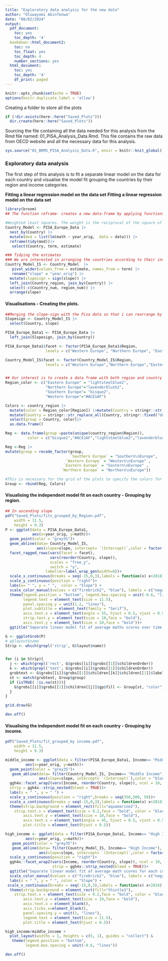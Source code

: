 ```yaml
---
title: "Exploratory data analysis for the new data"
author: "Oluwayomi Akinfenwa"
date: "08/02/2024"
output:
  pdf_document:
    toc: yes
    toc_depth: '4'
  bookdown::html_document2:
    toc: no
    toc_float: yes
    toc_depth: 4
    number_sections: yes
  html_document:
    toc: yes
    toc_depth: '4'
    df_print: paged
---
```


```r
knitr::opts_chunk$set(echo = TRUE)
options(knitr.duplicate.label = 'allow')
```

Creating a folder to store all the plots

```r
if (!dir.exists(here::here("Saved_Plots")))
  dir.create(here::here("Saved_Plots"))
```

Sourcing the file containing all the data needed for this analysis from the Rmd file named: 01_PISA_Analysis_Data.Rmd.
This file contains the raw data from OECD website and all the necessary data for this analysis.

```r
sys.source("01_BRMS_PISA_Analysis_Data.R", envir = knitr::knit_global())
```

### Exploratory data analysis

The first step of this analysis is to fit a separate linear model on the data for each country and visualise the model fit grouping the countries by their region and income categories.

**Fitting a linear regression model on the data set**
**Fitting a linear regression model on the data set**

```r
library(broom)
## The function reframe- creates a new data-frame by applying functions (in the previous line of code) to columns of an existing data frame.

#Weighted least squares. The weight is the reciprocal of the square of the standard error.
Country_Model <- PISA_Europe_Data |>
  nest_by(Country) |>
  mutate(mod = list(lm(math ~ year_orig,  data = data))) |>
  reframe(tidy(mod))|>
   select(Country, term, estimate)

### Tidying the estimates
### We are interested in arranging the countries according to their increasing slope.
Country_Model_IS <- Country_Model  |>
   pivot_wider(values_from = estimate, names_from = term) |>
   rename("slope" = "year_orig") |>
  mutate(slopesign = sign(slope)) |>
  left_join(Country_region, join_by(Country)) |>
  select(-c(Country_num, region_num)) |>
  arrange(slope)
```

#### Visualisations - Creating the plots.

```r
##Merging the slope-sign with the Pisa data so that i can rearrange by both country and slope-sign
Slopesign <- Country_Model_IS |>
  select(Country, slope)

PISA_Europe_Data1 <- PISA_Europe_Data |>
  left_join(Slopesign, join_by(Country))

PISA_Europe_Data1$facet <- factor(PISA_Europe_Data1$Region, 
                  levels = c("Western Europe", "Northern Europe", "Eastern Europe","Southern Europe"))

Country_Model_IS$facet <- factor(Country_Model_IS$Region, 
                  levels = c("Western Europe","Northern Europe","Eastern Europe", "Southern Europe"))


## Our interest is to create a data frame with both region and country as a dataframe assigning colors to them.
Region_color <- c("Eastern Europe" = "lightsteelblue2",
                  "Northern Europe"="lavenderblush2", 
                  "Southern Europe"= "bisque2",
                  "Western Europe"="#ACE1AF")

Colors <- country_region |>
  mutate(color = Region_color[Region]) |>mutate(Country = stringr::str_replace_all(Country, stringr::fixed("Bosnia& Herzegovina"), "Bosnia&\nHerzegovina")) |>
  mutate(Country = stringr::str_replace_all(Country, stringr::fixed("United Kingdom"), "United\nKingdom")) |>
  select(group = Country, color)|>
  as.data.frame()

Reg <- data.frame(group =paste(unique(country_region$Region)),
          color = c("bisque2","#ACE1AF","lightsteelblue2","lavenderblush2"))

Reg <-Reg |>
mutate(group = recode_factor(group,
                             `Southern Europe` = "Southern\nEurope",
                           `Western Europe` = "Western\nEurope" ,
                          `Eastern Europe` = "Eastern\nEurope" ,
                         `Northern Europe` = "Northern\nEurope"))

#This is necessary for the grid of the plots to specify the colors for each region.
Group <- rbind(Reg, Colors)
```

#### Visualising the independent model fit on each country - Grouping by region.

```r
## In ascending slope
pdf("Saved_Plots/fits_grouped_by_Region.pdf",
    width = 11.5,
    height = 9.3)
P <- ggplot(data = PISA_Europe_Data1,
            aes(x=year_orig, y=math))+
  geom_point(color = "grey35")+
  geom_abline(data= Country_Model_IS, 
              aes(slope=slope, intercept= `(Intercept)`,color = factor(slopesign)))+
  facet_ragged_rows(vars(facet = facet), 
                    vars(reorder(Country, slope)),
                    scales = "free_y",
                    switch = "y",
                  labeller=label_wrap_gen(width=6))+
  scale_x_continuous(breaks = seq(-15,0,3),labels = function(x) x+2018) +
  scale_y_continuous(position = "right")+
  labs(x= " ", y = " ",  color = "Slope") + 
  scale_color_manual(values = c("firebrick2", "blue"), labels = c("negative", "positive"), na.translate = F)+
  theme(legend.position = "bottom", legend.box.spacing = unit(-0.6, "lines"),
        legend.text = element_text(size = 11.5),
        panel.spacing.y = unit(1.2, "lines"),
        plot.subtitle = element_text(family = "Serif"),
        axis.text.x = element_text(angle = 55, hjust = 0.5, vjust = 0.5,size = 8.5, face = "bold"),strip.text.x = element_text(size = 9.42,face = "bold"),
        strip.text.y = element_text(size = 10,face = "bold"),
        axis.text.y = element_text(size = 10,face = "bold"))+
  ggtitle("Separate linear model fit of average maths scores over time for each country")

G <- ggplotGrob(P)
# g$layout$name
Strip <- which(grepl('strip', G$layout$name)) 


for (i in Strip){
  j <- which(grepl('rect', G$grobs[[i]]$grobs[[1]]$childrenOrder))
  k <- which(grepl('text', G$grobs[[i]]$grobs[[1]]$childrenOrder))
  grobtext <- G$grobs[[i]]$grobs[[1]]$children[[k]]$children[[1]]$label
  st <- match(grobtext, Group$group)
  if (isTRUE( !is.na(st))){
    G$grobs[[i]]$grobs[[1]]$children[[j]]$gp$fill <- Group[st, "color"]
  }
}

grid.draw(G)

dev.off()
```



#### Visualising the independent model fit on each country - Grouping by income.

```r
pdf("Saved_Plots/fit_grouped_by income.pdf",
    width = 11.5,
    height = 9.3)

middle_income <- ggplot(data = filter(PISA_Europe_Data1, Income== "Middle Income"),
         aes(x=year_orig, y=math))+
  geom_point(color = "grey35")+
   geom_abline(data= filter(Country_Model_IS, Income== "Middle Income"), 
               aes(slope=slope, intercept= `(Intercept)`),color = "blue")+
  ggh4x::facet_wrap2(vars(Income, reorder(Country, slope)), ncol = 10,
  strip = ggh4x::strip_nested(bleed = TRUE))+
  labs(x = " ", y = " ") +
  scale_y_continuous(position = "right",breaks = seq(350,500, 50))+
  scale_x_continuous(breaks = seq(-15,0,3),labels = function(x) x+2018)+
  theme(strip.background = element_rect(fill="aquamarine2"),
    strip.text.x = element_text(size = 9.2,face = "bold", color = "black"),
        axis.text.y = element_text(size = 10,face = "bold"), 
        axis.text.x = element_text(angle = 45, hjust = 0.5, vjust = 0.5,face = "bold"),
        plot.title = element_text(hjust = 0.5))

high_income <- ggplot(data = filter(PISA_Europe_Data1, Income== "High Income"),
         aes(x=year_orig, y=math))+
   geom_point(color = "grey35")+
   geom_abline(data= filter(Country_Model_IS, Income== "High Income"), 
               aes(slope=slope, intercept= `(Intercept)`,color = factor(slopesign)))+
  scale_y_continuous(position = "right")+
  ggh4x::facet_wrap2(vars(Income, reorder(Country, slope)), ncol = 10, 
                     strip = ggh4x::strip_nested(bleed = TRUE))+
  ggtitle("Separate linear model fit of average math scores for each country")+
  scale_color_manual(values = c("firebrick2", "blue"), labels = c("negative", "positive"))+ 
  labs(x = " ", y = " ", color = "Slope") +
 scale_x_continuous(breaks = seq(-15,0,3),labels = function(x) x+2018) +
  theme(strip.background = element_rect(fill="thistle3"),
    strip.text.x = element_text(size = 9.2,face = "bold", color = "black"),
        axis.text.y = element_text(size = 10,face = "bold"),
        axis.text.x = element_blank(),
        axis.ticks.x=element_blank(),
        panel.spacing.y = unit(1, "lines"),
        legend.text = element_text(size = 11.5),
        plot.title = element_text(hjust = 0.5))

high_income/middle_income +
  plot_layout(widths = 1, heights = c(5, 1), guides = "collect") &
   theme(legend.position = "bottom",
         legend.box.spacing = unit(-0.6, "lines"))

dev.off()
```